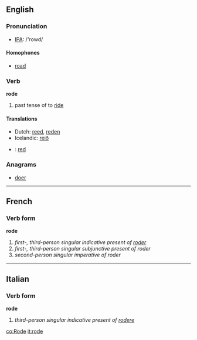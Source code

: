 ==English==

=== Pronunciation ===
*[[w:IPA|IPA]]: /'rowd/

====Homophones====
*[[road]]

=== Verb ===
'''rode'''

# past tense of to [[ride]]

====Translations====
*Dutch: [[reed]], [[reden]]
*Icelandic: [[reið]]
*{{no}}: [[red]]

===Anagrams===
*[[doer]]

----

==French==
===Verb form===
'''rode'''

# ''first-, third-person singular indicative present of [[roder]]''
# ''first-, third-person singular subjunctive present of roder''
# ''second-person singular imperative of roder''

----

==Italian==
===Verb form===
'''rode'''

# ''third-person singular indicative present of [[rodere]]''

[[co:Rode]]
[[it:rode]]